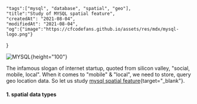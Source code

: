     "tags":["mysql", "database", "spatial", "geo"], 
    "title":"Study of MYSQL spatial feature",
    "createdAt": "2021-08-04",
    "modifiedAt": "2021-08-04",
    "og":{"image":"https://cfcodefans.github.io/assets/res/mdx/mysql-logo.png"}
}

<div className="text-center">

![MYSQL](/assets/res/mdx/mysql-logo.png){height="100"}
</div>

The infamous slogan of internet startup, quoted from silicon valley, "social, mobile, local".
When it comes to "mobile" & "local", we need to store, query geo location data. So let us study
[mysql spatial feature](https://dev.mysql.com/doc/refman/8.0/en/spatial-types.html){target="_blank"}. 

<!--more-->

#### 1. spatial data types


